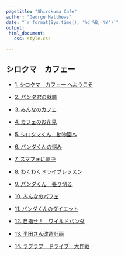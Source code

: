 ```yaml
---
pagetitle: "Shirokuma Cafe"
author: "George Matthews"
date: "`r format(Sys.time(), '%d %B, %Y')`"
output: 
 html_document:
   css: style.css
   
---
```


## シロクマ　カフェー


- [1. シロクマ　カフェー へようこそ](Shirokuma-Cafe-01.html)
- [2. パンダ君の就職](Shirokuma-Cafe-02.html)

- [3. みんなのカフェ](Shirokuma-Cafe-03.html)
- [4. カフェのお花見](Shirokuma-Cafe-04.html)

- [5. シロクマくん　動物園へ](Shirokuma-Cafe-05.html)
- [6. パンダくんの悩み](Shirokuma-Cafe-06.html)

- [7. スマフォに夢中](Shirokuma-Cafe-07.html)
- [8. わくわくドライブレッスン](Shirokuma-Cafe-08.html)

- [9. パンダくん　張り切る](Shirokuma-Cafe-09.html)
- [10. みんなのパフェ](Shirokuma-Cafe-10.html)

- [11. パンダくんのダイエット](Shirokuma-Cafe-11.html)
- [12. 目指せ！　ワイルドパンダ](Shirokuma-Cafe-12.html)

- [13. 半田さん改造計画](Shirokuma-Cafe-13.html)
- [14. ラブラブ　ドライブ　大作戦](Shirokuma-Cafe-14.html)
